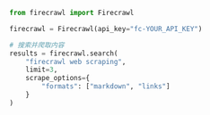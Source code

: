 ```python Python
from firecrawl import Firecrawl

firecrawl = Firecrawl(api_key="fc-YOUR_API_KEY")

# 搜索并爬取内容
results = firecrawl.search(
    "firecrawl web scraping",
    limit=3,
    scrape_options={
        "formats": ["markdown", "links"]
    }
)
```
